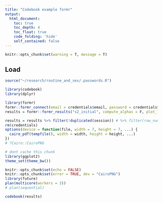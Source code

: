```yaml
---
title: "Codebook example formr"
output:
  html_document:
    toc: true
    toc_depth: 4
    toc_float: true
    code_folding: 'hide'
    self_contained: false
---
```


```r
knitr::opts_chunk$set(warning = T, message = T)
```


## Load
```r
source("~/research/routine_and_sex/.passwords.R")
```
```r
library(codebook)
library(dplyr)
```
```r
library(formr)
formr::formr_connect(email = credentials$email, password = credentials$password)
results = formr::formr_results("s2_initial", compute_alphas = F, plot_likert = F, quiet = T)

results = results %>% filter(!duplicated(session)) # %>% filter(row_number() < 200) %>% select(1:50)
rm(credentials)
options(device = function(file, width = 7, height = 7, ...) {
  cairo_pdf(tempfile(), width = width, height = height, ...)
})
# ?Cairo::CairoPNG
```

```r
# dont cache this chunk
library(ggplot2)
theme_set(theme_bw())

knitr::opts_chunk$set(echo = FALSE)
knitr::opts_chunk$set(error = TRUE, dev = "CairoPNG")
library(future)
plan(multicore(workers = 3))
# plan(sequential)
```

```r
codebook(results)
```

